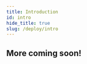 ```yaml
---
title: Introduction
id: intro
hide_title: true
slug: /deploy/intro
---
```



<DocPageHeader
  title="Deploy Neosync"
  subtitle="Neosync is an open-source, developer-first product that allows you to create anonymized, secure test data that you can sync across all of your environments for high quality local, stage and CI testing."
/>

## More coming soon!
